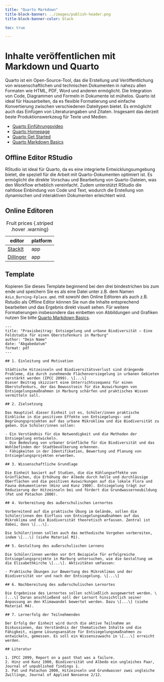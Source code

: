 ```yaml
---
title: "Quarto Markdown"
title-block-banner: ../images/publish-header.png
title-block-banner-color: black

toc: true

---
```


# Inhalte veröffentlichen mit Markdown und Quarto

Quarto ist ein Open-Source-Tool, das die Erstellung und Veröffentlichung von wissenschaftlichen und technischen Dokumenten in nahezu allen Formaten wie HTML, PDF, Word und anderen ermöglicht. Die Integration von Code, Diagrammen und Formeln in Dokumente ist mühelos.  Quarto ist ideal für Hausarbeiten, da es flexible Formatierung und einfache Konvertierung zwischen verschiedenen Dateitypen bietet. Es ermöglicht auch das Einfügen von Literaturangaben und Zitaten. Insgesamt das derzeit beste Produktionswerkzeug für Texte und Medien.


- [Quarto Einführungsvideo](https://www.youtube.com/watch?v=FBYcVThIuFc&ab_channel=Dr.BenjaminSchlegel)
- [Quarto Homepage](https://quarto.org/)
- [Quarto Get Started](https://quarto.org/docs/get-started/)
- [Quarto Markdown Basics](https://quarto.org/docs/authoring/markdown-basics.html)

## Offline Editor RStudio

RStudio ist ideal für Quarto, da es eine integrierte Entwicklungsumgebung bietet, die speziell für die Arbeit mit Quarto-Dokumenten optimiert ist. Es ermöglicht die direkte Vorschau und Bearbeitung von Quarto-Dateien, was den Workflow erheblich vereinfacht. Zudem unterstützt RStudio die nahtlose Einbindung von Code und Text, wodurch die Erstellung von dynamischen und interaktiven Dokumenten erleichtert wird.

## Online Editoren

| [editor]{.highlight}                      | platform       |
|-------------------------------------------|----------------|
| [StackIt](https://stackedit.io/){.circle} | [app]{.strike} |
| [Dillinger](https://dillinger.io/)        | [app]{.cross}  |

: Fruit prices {.striped .hover .warning}


## Template

Kopieren Sie dieses Template beginnend bei den drei bindestrichen bis zum ende und speichern Sie es als eine Datei unter z.B. dem Namen `AsLo_Burning-Fplace.qmd`. mit sowohl den Online Editoren als auch z.B. Rstudio als Offline Editor können Sie nun die Inhalte entsprechend bearbeiten und das Ergebnis direkt visuell sehen. Für weitere Formatierungen insbesondere das einbetten von Abbildungen und Grafiken nutzen Sie bitte [Quarto Markdown Basics](https://quarto.org/docs/authoring/markdown-basics.html).

```
---
title: "Praxisbeitrag: Entsiegelung und urbane Biodiversität – Eine Feldstudie für einen Oberstufenkurs in Marburg"
author: "Dein Name"
date: "Abgabedatum"
format: pdf
---

## 1. Einleitung und Motivation

Städtische Hitzeinseln und Biodiversitätsverlust sind drängende Probleme, die durch zunehmende Flächenversiegelung in urbanen Gebieten verstärkt werden (IPCC 2099). \[...\]
Dieser Beitrag skizziert eine Unterrichtssequenz für einen Oberstufenkurs, der das Bewusstsein für die Auswirkungen von Entsiegelungsmaßnahmen in Marburg schärfen und praktisches Wissen vermitteln soll.

## 2. Zielsetzung

Das Hauptziel dieser Einheit ist es, Schüler/innen praktische Einblicke in die positiven Effekte von Entsiegelungs- und Begrünungsprojekten auf das urbane Mikroklima und die Biodiversität zu geben. Die Schüler/innen sollen:

- Ein Verständnis für die Notwendigkeit und die Methoden der Entsiegelung entwickeln.
- Die Bedeutung von urbaner Grünfläche für die Biodiversität und das Wohlbefinden der Stadtbevölkerung erkennen.
- Fähigkeiten in der Identifikation, Bewertung und Planung von Entsiegelungsprojekten erwerben.

## 3. Wissenschaftliche Grundlage

Die Einheit basiert auf Studien, die die Kühlungseffekte von Grünflächen, die Erhöhung der Albedo durch helle und durchlässige Oberflächen und die positiven Auswirkungen auf die lokale Flora und Fauna dokumentieren (Hinz und Kunz 1900). Entsiegelung trägt zur Reduzierung der Hitzeinseln bei und fördert die Grundwasserneubildung (Pat und Patachon 2000).

## 4. Vorbereitung des außerschulischen Lernortes

Vorbereitend auf die praktische Übung im Gelände, sollen die Schüler/innen den Einfluss von Entsiegelungsmaßnahmen auf das Mikroklima und die Biodiversität theoretisch erfassen. Zentral ist dabei, dass \[...\].

Die Schüler/innen sollen auch das methodische Vorgehen vorbereiten, indem \[...\] (siehe Material M1).

## 5. Gestaltung des außerschulischen Lernens

Die Schüler/innen werden vor Ort Beispiele für erfolgreiche Entsiegelungsprojekte in Marburg untersuchen, wie die Gestaltung um die Elisabethkirche \[...\]. Aktivitäten umfassen:

- Praktische Übungen zur Bewertung des Mikroklimas und der Biodiversität vor und nach der Entsiegelung. \[...\]

## 6. Nachbereitung des außerschulischen Lernortes

Die Ergebnisse des Lernortes sollen schließlich ausgewertet werden. \[...\] Daran anschließend soll der Lernort hinsichtlich seiner Anpassung an den Klimawandel bewertet werden. Dazu \[...\] (siehe Material M4).

## 7. Lernerfolg der Teilnehmenden

Der Erfolg der Einheit wird durch die aktive Teilnahme an Diskussionen, das Verständnis der thematischen Inhalte und die Fähigkeit, eigene Lösungsansätze für Entsiegelungsmaßnahmen zu entwickeln, gemessen. Es soll ein Wissenszuwachs in \[...\] erreicht werden.

## Literatur

1. IPCC 2099, Report on a past that was a failure.
2. Hinz und Kunz 1900, Biodiversität und Albedo ein ungleiches Paar, Journal of unpublished findings 1.
3. Pat und Patachon 2000, Hitzeinseln und Grundwasser zwei ungleiche Zwillinge, Journal of Applied Nonsense 2/12.



```

